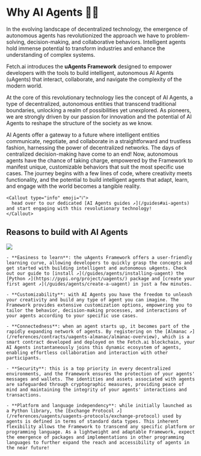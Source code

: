 
# Why AI Agents 🤔💡

In the evolving landscape of decentralized technology, the emergence of autonomous agents has revolutionized the approach we have to problem-solving, decision-making, and collaborative behaviors. Intelligent agents hold immense potential to transform industries and enhance the understanding of complex systems.

Fetch.ai introduces the **uAgents Framework** designed to empower developers with the tools to build intelligent, autonomous AI Agents (uAgents) that interact, collaborate, and navigate the complexity of the modern world.

At the core of this revolutionary technology lies the concept of AI Agents, a type of decentralized, autonomous entities that transcend traditional boundaries, unlocking a realm of possibilities yet unexplored. As pioneers, we are strongly driven by our passion for innovation and the potential of AI Agents to reshape the structure of the society as we know.

AI Agents offer a gateway to a future where intelligent entities communicate, negotiate, and collaborate in a straightforward and trustless fashion, harnessing the power of decentralized networks. The days of centralized decision-making have come to an end! Now, autonomous agents have the chance of taking charge, empowered by the Framework to manifest unique, customizable behaviors that suit the most specific use cases. The journey begins with a few lines of code, where creativity meets functionality, and the potential to build intelligent agents that adapt, learn, and engage with the world becomes a tangible reality.

    <Callout type="info" emoji="ℹ️">
      head over to our dedicated [AI Agents guides ↗️](/guides#ai-agents) and start engaging with this revolutionary technology!
    </Callout>

## Reasons to build with AI Agents

![](../../../src/images/why-uagents.png)

    - **Easiness to learn**: the uAgents Framework offers a user-friendly learning curve, allowing developers to quickly grasp the concepts and get started with building intelligent and autonomous uAgents. Check out our guide to [install ↗️](/guides/agents/installing-uagent) the [Python ↗️](https://pypi.org/project/uagents/) package and [create your first agent ↗️](/guides/agents/create-a-uagent) in just a few minutes.

    - **Customizability**: with AI Agents you have the freedom to unleash your creativity and build any type of agent you can imagine. The Framework provides extensive customization options, empowering you to tailor the behavior, decision-making processes, and interactions of your agents according to your specific use cases.

    - **Connectedness**: when an agent starts up, it becomes part of the rapidly expanding network of agents. By registering on the [Almanac ↗️](/references/contracts/uagents-almanac/almanac-overview), which is a smart contract developed and deployed on the Fetch.ai blockchain, your AI Agents instantaneously joins this dynamic ecosystem of agents, enabling effortless collaboration and interaction with other participants.
    
    - **Security**: this is a top priority in every decentralized environments, and the Framework ensures the protection of your agents' messages and wallets. The identities and assets associated with agents are safeguarded through cryptographic measures, providing peace of mind and maintaining the integrity of your agents' interactions and transactions.

    - **Platform and language independency**: while initially launched as a Python library, the [Exchange Protocol ↗️](/references/uagents/uagents-protocols/exchange-protocol) used by agents is defined in terms of standard data types. This inherent flexibility allows the Framework to transcend any specific platform or programming language. As a lightweight and adaptable Framework, expect the emergence of packages and implementations in other programming languages to further expand the reach and accessibility of agents in the near future!
